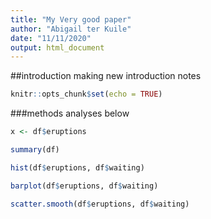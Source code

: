 ```yaml
---
title: "My Very good paper"
author: "Abigail ter Kuile"
date: "11/11/2020"
output: html_document
---
```

##introduction
making new introduction notes
```r
knitr::opts_chunk$set(echo = TRUE)
```

###methods
analyses below 
```r
x <- df$eruptions
```

```r
summary(df)
```
```r
hist(df$eruptions, df$waiting)
```

```r
barplot(df$eruptions, df$waiting)
```

```r
scatter.smooth(df$eruptions, df$waiting)
```

